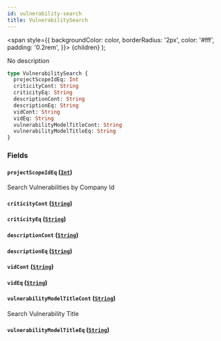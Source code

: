 ```yaml
---
id: vulnerability-search
title: VulnerabilitySearch
---
```


<span
style={{
      backgroundColor: color,
      borderRadius: '2px',
      color: '#fff',
      padding: '0.2rem',
    }}>
{children}
</span>
);

No description

```graphql
type VulnerabilitySearch {
  projectScopeIdEq: Int
  criticityCont: String
  criticityEq: String
  descriptionCont: String
  descriptionEq: String
  vidCont: String
  vidEq: String
  vulnerabilityModelTitleCont: String
  vulnerabilityModelTitleEq: String
}
```

### Fields

#### `projectScopeIdEq` ([`Int`](/api/graphql/documentation/scalars/int))

Search Vulnerabilities by Company Id

#### `criticityCont` ([`String`](/api/graphql/documentation/scalars/string))

#### `criticityEq` ([`String`](/api/graphql/documentation/scalars/string))

#### `descriptionCont` ([`String`](/api/graphql/documentation/scalars/string))

#### `descriptionEq` ([`String`](/api/graphql/documentation/scalars/string))

#### `vidCont` ([`String`](/api/graphql/documentation/scalars/string))

#### `vidEq` ([`String`](/api/graphql/documentation/scalars/string))

#### `vulnerabilityModelTitleCont` ([`String`](/api/graphql/documentation/scalars/string))

Search Vulnerability Title

#### `vulnerabilityModelTitleEq` ([`String`](/api/graphql/documentation/scalars/string))
